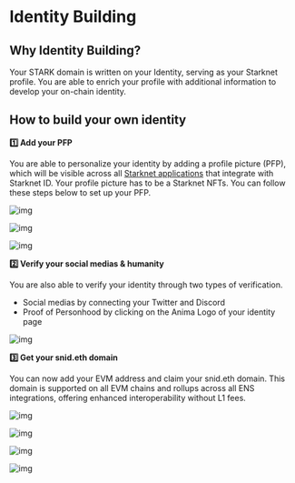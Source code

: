 # Identity Building

## Why Identity Building?

Your STARK domain is written on your Identity, serving as your Starknet profile. You are able to enrich your profile with additional information to develop your on-chain identity.

## How to build your own identity

**1️⃣ Add your PFP**

You are able to personalize your identity by adding a profile picture (PFP), which will be visible across all [Starknet applications](/core/integrations) that integrate with Starknet ID. Your profile picture has to be a Starknet NFTs. You can follow these steps below to set up your PFP.

![img](public/illustrations/edit.webp)

![img](public/illustrations/choose-nft.webp)

![img](public/illustrations/add-nft.webp)

**2️⃣ Verify your social medias & humanity**

You are also able to verify your identity through two types of verification.

- Social medias by connecting your Twitter and Discord
- Proof of Personhood by clicking on the Anima Logo of your identity page

![img](public/illustrations/verify-sm.webp)

**3️⃣ Get your snid.eth domain**

You can now add your EVM address and claim your snid.eth domain. This domain is supported on all EVM chains and rollups across all ENS integrations, offering enhanced interoperability without L1 fees.

![img](public/illustrations/ens-1.webp)

![img](public/illustrations/ens-2.webp)

![img](public/illustrations/ens-3.webp)

![img](public/illustrations/snid.eth.webp)